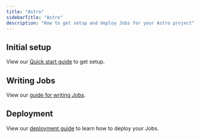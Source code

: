 ```yaml
---
title: "Astro"
sidebarTitle: "Astro"
description: "How to get setup and deploy Jobs for your Astro project"
---
```


## Initial setup

View our [Quick start guide](/documentation/quickstarts/astro) to get setup.

## Writing Jobs

View our [guide for writing Jobs](/documentation/guides/create-a-job).

## Deployment

View our [deployment guide](/documentation/guides/deployment) to learn how to deploy your Jobs.
